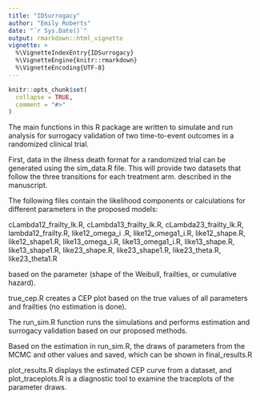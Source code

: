 ```yaml
---
title: "IDSurrogacy"
author: "Emily Roberts"
date: "`r Sys.Date()`"
output: rmarkdown::html_vignette
vignette: >
  %\VignetteIndexEntry{IDSurrogacy}
  %\VignetteEngine{knitr::rmarkdown}
  %\VignetteEncoding{UTF-8}
---
```


```r
knitr::opts_chunk$set(
  collapse = TRUE,
  comment = "#>"
)
```


The main functions in this R package are written to simulate and run analysis for surrogacy validation of two time-to-event outcomes in a randomized clinical trial.

First, data in the illness death format for a randomized trial can be generated using the sim_data.R file. This will provide two datasets that follow the three transitions for each treatment arm. described in the manuscript.

The following files contain the likelihood components or calculations for different parameters in the proposed models:

cLambda12_frailty_lk.R, cLambda13_frailty_lk.R, cLambda23_frailty_lk.R, lambda12_frailty.R, like12_omega_i .R, like12_omega1_i.R, like12_shape.R, like12_shape1.R, like13_omega_i.R, like13_omega1_i.R, like13_shape.R, like13_shape1.R, like23_shape.R, like23_shape1.R, like23_theta.R, like23_theta1.R

based on the parameter (shape of the Weibull, frailties, or cumulative hazard).

true_cep.R creates a CEP plot based on the true values of all parameters and frailties (no estimation is done).

The run_sim.R function runs the simulations and performs estimation and surrogacy validation based on our proposed methods.

Based on the estimation in run_sim.R, the draws of parameters from the MCMC and other values and saved, which can be shown in final_results.R

plot_results.R displays the estimated CEP curve from a dataset, and plot_traceplots.R is a diagnostic tool to examine the traceplots of the parameter draws.